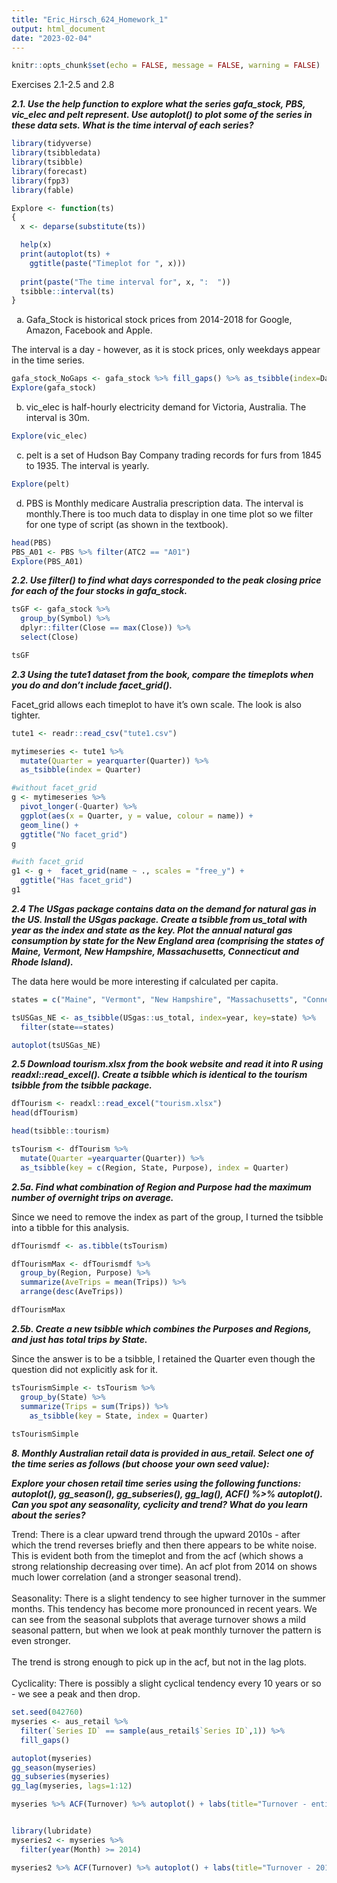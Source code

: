 ```yaml
---
title: "Eric_Hirsch_624_Homework_1"
output: html_document
date: "2023-02-04"
---
```


```r
knitr::opts_chunk$set(echo = FALSE, message = FALSE, warning = FALSE)
```

Exercises 2.1-2.5 and 2.8

__*2.1. Use the help function to explore what the series gafa_stock, PBS, vic_elec and pelt represent. Use autoplot() to plot some of the series in these data sets. What is the time interval of each series?*__

```r

library(tidyverse)
library(tsibbledata)
library(tsibble)
library(forecast)
library(fpp3)
library(fable)

Explore <- function(ts)
{
  x <- deparse(substitute(ts))

  help(x)
  print(autoplot(ts) +
    ggtitle(paste("Timeplot for ", x)))
  
  print(paste("The time interval for", x, ":  "))
  tsibble::interval(ts)
}

```

a. Gafa_Stock is historical stock prices from 2014-2018 for Google, Amazon, Facebook and Apple.

The interval is a day - however, as it is stock prices, only weekdays appear in the time series.

```r
gafa_stock_NoGaps <- gafa_stock %>% fill_gaps() %>% as_tsibble(index=Date)
Explore(gafa_stock)
```

b. vic_elec is half-hourly electricity demand for Victoria, Australia.  The interval is 30m.

```r
Explore(vic_elec)
```
c. pelt is a set of Hudson Bay Company trading records for furs from 1845 to 1935.  The interval is yearly.
```r
Explore(pelt)
```

d. PBS is Monthly medicare Australia prescription data.  The interval is monthly.There is too much data to display in one time plot so we filter for one type of script (as shown in the textbook).
```r
head(PBS)
PBS_A01 <- PBS %>% filter(ATC2 == "A01")
Explore(PBS_A01)

```

*__2.2. Use filter() to find what days corresponded to the peak closing price for each of the four stocks in gafa_stock.__*

```r

tsGF <- gafa_stock %>%
  group_by(Symbol) %>%
  dplyr::filter(Close == max(Close)) %>%
  select(Close)

tsGF


```

__*2.3 Using the tute1 dataset from the book, compare the timeplots when you do and don’t include facet_grid().*__

Facet_grid allows each timeplot to have it's own scale.  The look is also tighter.

```r

tute1 <- readr::read_csv("tute1.csv")

mytimeseries <- tute1 %>%
  mutate(Quarter = yearquarter(Quarter)) %>%
  as_tsibble(index = Quarter)

#without facet_grid
g <- mytimeseries %>%
  pivot_longer(-Quarter) %>%
  ggplot(aes(x = Quarter, y = value, colour = name)) +
  geom_line() +
  ggtitle("No facet_grid")
g

#with facet_grid
g1 <- g +  facet_grid(name ~ ., scales = "free_y") +
  ggtitle("Has facet_grid")
g1

```

*__2.4 The USgas package contains data on the demand for natural gas in the US. Install the USgas package. Create a tsibble from us_total with year as the index and state as the key. Plot the annual natural gas consumption by state for the New England area (comprising the states of Maine, Vermont, New Hampshire, Massachusetts, Connecticut and Rhode Island).__*

The data here would be more interesting if calculated per capita.
```r
states = c("Maine", "Vermont", "New Hampshire", "Massachusetts", "Connecticut", "Rhode Island")

tsUSGas_NE <- as_tsibble(USgas::us_total, index=year, key=state) %>%
  filter(state==states)

autoplot(tsUSGas_NE)

```


*__2.5 Download tourism.xlsx from the book website and read it into R using readxl::read_excel().  Create a tsibble which is identical to the tourism tsibble from the tsibble package.__*

```r

dfTourism <- readxl::read_excel("tourism.xlsx")
head(dfTourism)

head(tsibble::tourism)

tsTourism <- dfTourism %>%
  mutate(Quarter =yearquarter(Quarter)) %>%
  as_tsibble(key = c(Region, State, Purpose), index = Quarter)
```


__*2.5a. Find what combination of Region and Purpose had the maximum number of overnight trips on average.*__

Since we need to remove the index as part of the group, I turned the tsibble into a tibble for this analysis.

```r

dfTourismdf <- as.tibble(tsTourism)

dfTourismMax <- dfTourismdf %>%
  group_by(Region, Purpose) %>%
  summarize(AveTrips = mean(Trips)) %>%
  arrange(desc(AveTrips))

dfTourismMax


```
*__2.5b. Create a new tsibble which combines the Purposes and Regions, and just has total trips by State.__*

Since the answer is to be a tsibble, I retained the Quarter even though the question did not explicitly ask for it.

```r


tsTourismSimple <- tsTourism %>%
  group_by(State) %>%
  summarize(Trips = sum(Trips)) %>%
    as_tsibble(key = State, index = Quarter)
  
tsTourismSimple
```


*__8. Monthly Australian retail data is provided in aus_retail. Select one of the time series as follows (but choose your own seed value):__*

*__Explore your chosen retail time series using the following functions: autoplot(), gg_season(), gg_subseries(), gg_lag(), ACF() %>% autoplot().  Can you spot any seasonality, cyclicity and trend? What do you learn about the series?__*

Trend: There is a clear upward trend through the upward 2010s - after which the trend reverses briefly and then there appears to be white noise.  This is evident both from the timeplot and from the acf (which shows a strong relationship decreasing over time).  An acf plot from 2014 on shows much lower correlation (and a stronger seasonal trend).\
\
Seasonality: There is a slight tendency to see higher turnover in the summer months.  This tendency has become more pronounced in recent years. We can see from the seasonal subplots that average turnover shows a mild seasonal pattern, but when we look at peak monthly turnover the pattern is even stronger.\
\
The trend is strong enough to pick up in the acf, but not in the lag plots.\
\
Cyclicality: There is possibly a slight cyclical tendency every 10 years or so - we see a peak and then drop.




```r

set.seed(042760)
myseries <- aus_retail %>%
  filter(`Series ID` == sample(aus_retail$`Series ID`,1)) %>%
  fill_gaps()

```

```r

autoplot(myseries)
gg_season(myseries) 
gg_subseries(myseries)
gg_lag(myseries, lags=1:12)

myseries %>% ACF(Turnover) %>% autoplot() + labs(title="Turnover - entire series")


library(lubridate)
myseries2 <- myseries %>%
  filter(year(Month) >= 2014)

myseries2 %>% ACF(Turnover) %>% autoplot() + labs(title="Turnover - 2014+")

```




